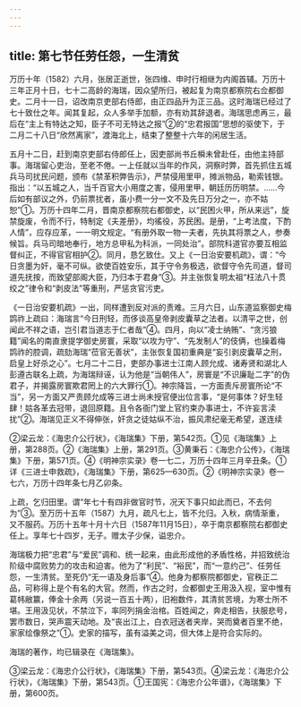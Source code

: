 ```yaml
---
---
---
```

title: 第七节任劳任怨，一生清贫
---



万历十年（1582）六月，张居正逝世，张四维、申时行相继为内阁首辅。万历十三年正月十日，七十二高龄的海瑞，因众望所归，被起复为南京都察院右佥都御史。二月十一日，诏改南京吏部右侍郎，由正四品升为正三品。这时海瑞已经过了七十致仕之年。闻其复起，众人多举手加额，亦有劝其辞退者。海瑞思虑再三，最后在“主上有特达之知，臣子不可无特达之报”②的“忠君报国”思想的驱使下，于二月二十八日“欣然离家”，渡海北上，结束了整整十六年的闲居生活。

五月十二日，赶到南京吏部右侍郎任上，因吏部尚书丘橓未曾赴任，由他主持部事。海瑞留心吏治，至老不倦。一上任就以当年的作风，洞察时弊，首先抓住五城兵马司扰民问题，颁布《禁革积弊告示》，严禁侵用里甲，摊派物品，勒索钱银。指出：“以五城之人，当千百官大小用度之害，侵用里甲，朝廷历历明禁。……今后如有部议之外，仍前票扰者，虽小费一分一文不及先日万分之一，亦不姑恕”①。万历十四年二月，晋南京都察院右都御史，以“民困火甲，所从来远”，旋禁旋废，令而不行，特制定《夫差册》，均徭役，苏民困。是册，“上考法度，下酌人情”，应存应革，一一明文规定。“有册外取一物一夫者，先执其将票之人，参奏候旨。兵马司暗地奉行，地方总甲私为科派，一同处治”。部院科道官亦要互相监督纠正，不得官官相护②。同月，恳乞致仕。又上《一日治安要机疏》，谓：“今日贪墨为奸，毫不可纵。欲使百姓安乐，其于守令务极选，欲督守令先司道，督司道先抚按，而致望部阁大臣，乃归本于君身”③。并主张恢复明太祖“枉法八十贯绞之”律令和“剥皮法”等重刑，严惩贪官污吏。

《一日治安要机疏》一出，同样遭到反对派的责难。三月六日，山东道监察御史梅鹍祚上疏曰：海瑞言“今日刑轻，而侈谈高皇帝剥皮囊草之法者。以清平之世，创闻此不祥之语，岂引君当道志于仁者哉”④。四月，向以“凌士纳贿”、“贪污狼籍”闻名的南直隶提学御史房寰，采取“以攻为守”、“先发制人”的伎俩，也操着梅鹍祚的腔调，疏劾海瑞“莅官无善状”，主张恢复国初重典是“妄引剥皮囊草之刑，启皇上好杀之心”。七月二十二日，吏部办事进士江南人顾允成、诸寿贤和湖北人彭遵古联名上疏，为海瑞辩诬，认为他是“当朝伟人”，房寰是“不识廉耻二字”的伪君子，并揭露房寰欺君罔上的六大罪行①。神宗降旨，一方面责斥房寰所论“不当”，另一方面又严责顾允成等三进士尚未授官便出位言事，“是何事体？好生轻肆！姑各革去冠带，退回原籍。且令各衙门堂上官约束办事进士，不许妄言渎扰”②。海瑞见正义不得伸张，奸贪之徒姑纵不治，振风肃纪毫无希望，遂连续

②梁云龙：《海忠介公行状》，《海瑞集》下册，第542页。①见《海瑞集》上册，第288页。②《海瑞集》上册，第291页。③黄秉石：《海忠介公传》，《海瑞集》下册，第571页。④《明神宗实录》卷一七二，万历十四年三月辛丑条。①详《三进士申救疏》，《海瑞集》下册，第625—630页。②《明神宗实录》卷一七六，万历十四年条七月乙卯条。

上疏，乞归田里。谓“年七十有四非做官时节，况天下事只如此而已，不去何为”③。至万历十五年（1587）九月，疏凡七上，皆不允归。入秋，病情渐重，又不服药。万历十五年十月十六日（1587年11月15日），卒于南京都察院右都御史任上。享年七十四岁，无子。赠太子少保，谥忠介。

海瑞极力把“忠君”与“爱民”调和、统一起来，由此形成他的矛盾性格，并招致统治阶级中腐败势力的攻击和迫害。他为了“利民”、“裕民”，而“一意约己”、任劳任怨，一生清贫。至死仍“无一语及身后事”④。他身为都察院都御史，官秩正二品，可称得上是个有名的大官。然而，作古之时，佥都御史王用汲入视，室中惟有葛帏敝籝，俸金十余两（另说一百五十两），旧袍数件，其清贫苦境，为寒士所不堪。王用汲见状，不禁泣下，率同列捐金治棺。百姓闻之，奔走相告，扶服悲号，罢市数日，哭声震天动地。及“丧出江上，白衣冠送者夹岸，哭而奠者百里不绝，家家绘像祭之”①。史家的描写，虽有溢美之词，但大体上是符合实际的。

海瑞的著作，均已辑录在《海瑞集》。

③梁云龙：《海忠介公行状》，《海瑞集》下册，第543页。④梁云龙：《海忠介公行状》，《海瑞集》下册，第543页。①王国宪：《海忠介公年谱》，《海瑞集》下册，第600页。